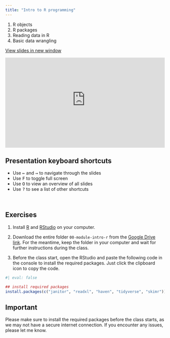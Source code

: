 ```yaml
---
title: "Intro to R programming"
---
```


1.  R objects
2.  R packages
3.  Reading data in R
4.  Basic data wrangling

<a href="https://agec211-stat-methods.github.io/agec211-lecture/module1-intro-r" target="_blank" class="btn-slides">View slides in new window</a>

::: {.box style="padding-bottom:56.25%; position:relative; display:block; width: 100%"}
<iframe width="100%" height="100%" src="https://agec211-stat-methods.github.io/agec211-lecture/module1-intro-r" frameborder="0" allowfullscreen style="position:absolute; top:0; left: 0">

</iframe>
:::

::: callout-tip
## Presentation keyboard shortcuts

::: text-line-space
<ul>

<li>Use <kbd>←</kbd> and <kbd>→</kbd> to navigate through the slides</li>

<li>Use <kbd>F</kbd> to toggle full screen</li>

<li>Use <kbd>O</kbd> to view an overview of all slides</li>

<li>Use <kbd>?</kbd> to see a list of other shortcuts</li>

</ul>
:::
:::

<br>

## Exercises

1. Install [R](https://cran.r-project.org/bin/windows/base/) and [RStudio](https://posit.co/download/rstudio-desktop/) on your computer.

2. Download the entire folder `00-module-intro-r` from the [Google Drive link](https://drive.google.com/drive/folders/10EwKKO1SxHdZSWWO1ko2WUFIOIRZM0HU?usp=sharing). For the meantime, keep the folder in your computer and wait for further instructions during the class.

3. Before the class start, open the RStudio and paste the following code in the console to install the required packages. Just click the clipboard icon to copy the code.

```r
#| eval: false

## install required packages
install.packages(c("janitor", "readxl", "haven", "tidyverse", "skimr"))
```


:::{.callout-warning}
## Important

Please make sure to install the required packages before the class starts, as we may not have a secure internet connection. If you encounter any issues, please let me know.

:::